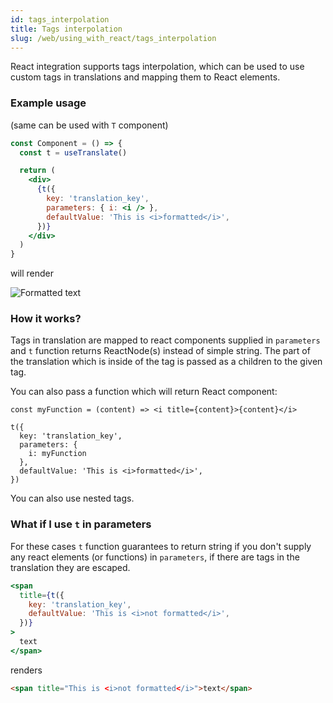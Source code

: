 ```yaml
---
id: tags_interpolation
title: Tags interpolation
slug: /web/using_with_react/tags_interpolation
---
```


React integration supports tags interpolation, which can be used to use custom tags in translations and mapping them to React elements.


### Example usage

(same can be used with `T` component)

```jsx
const Component = () => {
  const t = useTranslate()

  return (
    <div>
      {t({
        key: 'translation_key',
        parameters: { i: <i /> },
        defaultValue: 'This is <i>formatted</i>',
      })}
    </div>
  )
}
```

will render 

![Formatted text](/img/docs/text_formatted.png)

### How it works?

Tags in translation are mapped to react components supplied in `parameters` and `t` function returns ReactNode(s) instead of simple string. The part of the translation which is inside of the tag is passed as a children to the given tag.

You can also pass a function which will return React component:

```tsx
const myFunction = (content) => <i title={content}>{content}</i>

t({
  key: 'translation_key',
  parameters: { 
    i: myFunction
  },
  defaultValue: 'This is <i>formatted</i>',
})
```

You can also use nested tags.

### What if I use `t` in parameters

For these cases `t` function guarantees to return string if you don't supply any react elements (or functions) in `parameters`, if there are tags in the translation they are escaped.

```jsx
<span
  title={t({
    key: 'translation_key',
    defaultValue: 'This is <i>not formatted</i>',
  })}
>
  text
</span>
```

renders

```html
<span title="This is <i>not formatted</i>">text</span>
```



